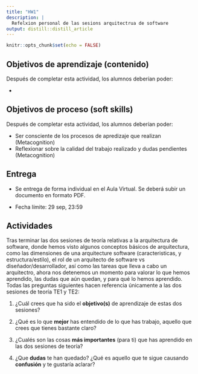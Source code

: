 ```yaml
---
title: "HW1"
description: |
  Refelxion personal de las sesions arquitectrua de software
output: distill::distill_article
---
```


```r
knitr::opts_chunk$set(echo = FALSE)
```

## Objetivos de aprendizaje (contenido)

Después de completar esta actividad, los alumnos deberían poder:

-   

## Objetivos de proceso (soft skills)

Después de completar esta actividad, los alumnos deberían poder:

-   Ser consciente de los procesos de apredizaje que realizan (Metacognition)
-   Reflexionar sobre la calidad del trabajo realizado y dudas pendientes (Metacognition)

## Entrega

-   Se entrega de forma individual en el Aula Virtual. Se deberá subir un documento en formato PDF.

-   Fecha límite: 29 sep, 23:59

## Actividades

Tras terminar las dos sesiones de teoría relativas a la arquitectura de software, donde hemos visto algunos conceptos básicos de arquitectura, como las dimensiones de una arquitecture software (caracteristicas, y estructura/estilo), el rol de un arquitecto de software vs diseñador/desarrollador, así como las tareas que lleva a cabo un arquitectro, ahora nos detenemos un momento para valorar lo que hemos aprendido, las dudas que aún quedan, y para qué lo hemos aprendido. Todas las preguntas siguientes hacen referencia únicamente a las dos sesiones de teoría TE1 y TE2:

1.  ¿Cuál crees que ha sido el **objetivo(s)** de aprendizaje de estas dos sesiones?

2.  ¿Qué es lo que **mejor** has entendido de lo que has trabajo, aquello que crees que tienes bastante claro?

3.  ¿Cualés son las cosas **más importantes** (para ti) que has aprendido en las dos sesiones de teoría?

4.  ¿Que **dudas** te han quedado? ¿Qué es aquello que te sigue causando **confusión** y te gustaría aclarar?

### 
